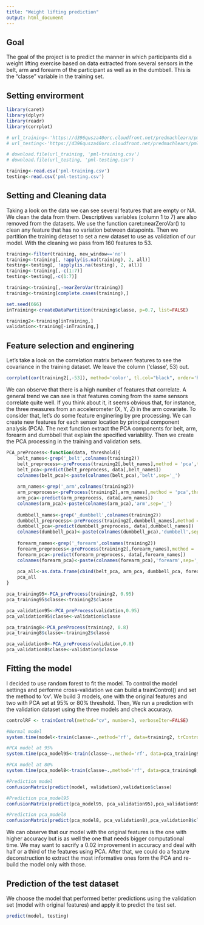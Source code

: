 ---
title: "Weight lifting prediction"
output: html_document
---

## Goal

The goal of the project is to predict the manner in which participants did a weight lifting exercise based on data extracted from several sensors in the belt, arm and forearm of the participant as well as in the dumbbell. This is the "classe" variable in the training set.

## Setting envirorment

```{r, message=FALSE}
library(caret)
library(dplyr)
library(readr)
library(corrplot)

# url_training<-'https://d396qusza40orc.cloudfront.net/predmachlearn/pml-training.csv'
# url_testing<-'https://d396qusza40orc.cloudfront.net/predmachlearn/pml-testing.csv'

# download.file(url_training, 'pml-training.csv')
# download.file(url_testing, 'pml-testing.csv')

training<-read.csv('pml-training.csv')
testing<-read.csv('pml-testing.csv')
```

## Setting and Cleaning data

Taking a look on the data we can see several features that are empty or NA. We clean the data from them. Descriptives variables (column 1 to 7) are also removed from the datasets. We use the function caret::nearZeroVar() to clean any feature that has no variation between datapoints. Then we partition the training detaset to set a new dataset to use as validation of our model. With the cleaning we pass from 160 features to 53.

```{r ,message=FALSE}
training<-filter(training, new_window=='no')
training<-training[, !apply(is.na(training), 2, all)]
testing<-testing[, !apply(is.na(testing), 2, all)]
training<-training[,-c(1:7)]
testing<-testing[,-c(1:7)]

training<-training[,-nearZeroVar(training)]
training<-training[complete.cases(training),]

set.seed(666)
inTraining<-createDataPartition(training$classe, p=0.7, list=FALSE)

training2<-training[inTraining,]
validation<-training[-inTraining,]
```

## Feature selection and enginering

Let's take a look on the correlation matrix between features to see the covariance in the training dataset. We leave the column ('classe', 53) out.
```{r ,message=FALSE}
corrplot(cor(training2[,-53]), method='color', tl.col="black", order='hclust', tl.cex = 0.5)
```

We can observe that there is a high number of features that correlate. A general trend we can see is that features coming from the same sensors correlate quite well. If you think about it, it seems obvious that, for instance, the three measures from an accelerometer (X, Y, Z) in the arm covariate. To consider that, let's do some feature enginering by pre processing. We can create new features for each sensor location by principal component analysis (PCA). The next function extract the PCA components for belt, arm, forearm and dumbbell that explain the specified variability. Then we create the PCA processing in the training and validation sets.

```{r ,message=FALSE}
PCA_preProcess<-function(data, threshold){
    belt_names<-grep('_belt',colnames(training2))
    belt_preprocess<-preProcess(training2[,belt_names],method = 'pca',thresh = threshold)
    belt_pca<-predict(belt_preprocess, data[,belt_names])
    colnames(belt_pca)<-paste(colnames(belt_pca),'belt',sep='_')
    
    arm_names<-grep('_arm',colnames(training2))
    arm_preprocess<-preProcess(training2[,arm_names],method = 'pca',thresh = threshold)
    arm_pca<-predict(arm_preprocess, data[,arm_names])
    colnames(arm_pca)<-paste(colnames(arm_pca),'arm',sep='_')
    
    dumbbell_names<-grep('_dumbbell',colnames(training2))
    dumbbell_preprocess<-preProcess(training2[,dumbbell_names],method = 'pca',thresh = threshold)
    dumbbell_pca<-predict(dumbbell_preprocess, data[,dumbbell_names])
    colnames(dumbbell_pca)<-paste(colnames(dumbbell_pca),'dumbbell',sep='_')
    
    forearm_names<-grep('_forearm',colnames(training2))
    forearm_preprocess<-preProcess(training2[,forearm_names],method = 'pca',thresh = threshold)
    forearm_pca<-predict(forearm_preprocess, data[,forearm_names])
    colnames(forearm_pca)<-paste(colnames(forearm_pca),'forearm',sep='_')
    
    pca_all<-as.data.frame(cbind(belt_pca, arm_pca, dumbbell_pca, forearm_pca))
    pca_all
}

pca_training95<-PCA_preProcess(training2, 0.95)
pca_training95$classe<-training2$classe

pca_validation95<-PCA_preProcess(validation,0.95)
pca_validation95$classe<-validation$classe

pca_training8<-PCA_preProcess(training2, 0.8)
pca_training8$classe<-training2$classe

pca_validation8<-PCA_preProcess(validation,0.8)
pca_validation8$classe<-validation$classe
```

## Fitting the model

I decided to use random forest to fit the model. To control the model settings  and performe cross-validation we can build a trainControl() and set the method to 'cv'. We build 3 models, one with the original features and two with PCA set at 95% or 80% threshold. Then, We run a prediction with the validation dataset using the three models and check accuracy.

```{r ,message=FALSE}
controlRF <- trainControl(method="cv", number=3, verboseIter=FALSE)

#Normal model
system.time(model<-train(classe~.,method='rf', data=training2, trControl=controlRF))

#PCA model at 95%
system.time(pca_model95<-train(classe~.,method='rf', data=pca_training95, trControl=controlRF))

#PCA model at 80%
system.time(pca_model8<-train(classe~.,method='rf', data=pca_training8, trControl=controlRF))

#Prediction model
confusionMatrix(predict(model, validation),validation$classe)

#Prediction pca_model95
confusionMatrix(predict(pca_model95, pca_validation95),pca_validation95$classe)

#Prediction pca_model8
confusionMatrix(predict(pca_model8, pca_validation8),pca_validation8$classe)
```

We can observe that our model with the original features is the one with higher accuracy but is as well the one that needs bigger computational time. We may want to sacrify a 0.02 improvement in accuracy and deal with half or a third of the features using PCA. After that, we could do a feature deconstruction to extract the most informative ones form the PCA and re-build the model only with those.

## Prediction of the test dataset

We choose the model that performed better predictions using the validation set (model with original features) and apply it to predict the test set.

```{r ,message=FALSE}
predict(model, testing)
```